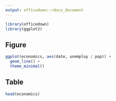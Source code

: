```yaml
---
output: officedown::rdocx_document
---
```


```r
library(officedown)
library(ggplot2)
```

## Figure

```r
ggplot(economics, aes(date, unemploy / pop)) + 
  geom_line() + 
  theme_minimal()
```

## Table

```r
head(economics)
```

